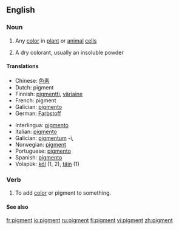 ==English==

===Noun===
{{en-noun}}

# {{biology}} Any [[color]] in [[plant]] or [[animal]] [[cell]]s
# A dry colorant, usually an insoluble powder

====Translations====
{{top}}
*Chinese: [[色素]]
*Dutch: pigment {{n}}
*Finnish: [[pigmentti]], [[väriaine]]
*French: pigment {{m}}
*Galician: [[pigmento]] {{m}}
*German: [[Farbstoff]]
{{mid}}
*Interlingua: [[pigmento]]
*Italian: [[pigmento]] {{m}}
*Galician: [[pigmentum]] -i, {{n}}
*Norwegian: [[pigment]]
*Portuguese: [[pigmento]] {{m}}
*Spanish: [[pigmento]] {{m}}
*Volapük: [[köl]] (1, 2), [[täin]] (1)
{{bottom}}

===Verb===
{{en-verb}}

# {{transitive}} To add [[color]] or pigment to something.

====See also====
{{pedialite}}

[[fr:pigment]]
[[io:pigment]]
[[ru:pigment]]
[[fi:pigment]]
[[vi:pigment]]
[[zh:pigment]]